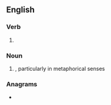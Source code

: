 ==English==

===Verb===
{{head|en|verb form}}

# {{en-third-person singular of|louse}}

===Noun===
{{head|en|noun form}}

# {{lb|en|nonstandard}} {{plural of|louse|lang=en}}, particularly in metaphorical senses

===Anagrams===
* {{anagrams|en|a=elossu|Soules|ousels|soleus|soules}}